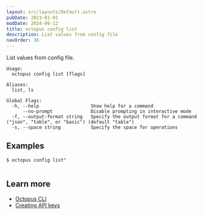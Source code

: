 ```yaml
---
layout: src/layouts/Default.astro
pubDate: 2023-01-01
modDate: 2024-09-12
title: octopus config list
description: List values from config file
navOrder: 36
---
```


List values from config file.

```
Usage:
  octopus config list [flags]

Aliases:
  list, ls

Global Flags:
  -h, --help                   Show help for a command
      --no-prompt              Disable prompting in interactive mode
  -f, --output-format string   Specify the output format for a command ("json", "table", or "basic") (default "table")
  -s, --space string           Specify the space for operations

```

## Examples

<SamplesInstance />

```
$ octopus config list"


```

## Learn more

- [Octopus CLI](/docs/octopus-rest-api/cli)
- [Creating API keys](/docs/octopus-rest-api/how-to-create-an-api-key)